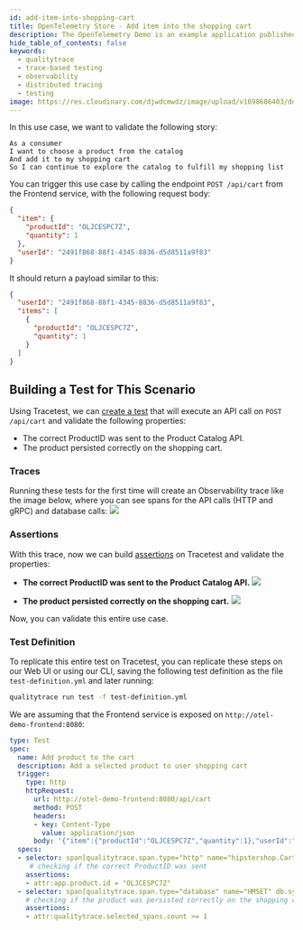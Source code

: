```yaml
---
id: add-item-into-shopping-cart
title: OpenTelemetry Store - Add item into the shopping cart
description: The OpenTelemetry Demo is an example application published by the OpenTelemtry CNCF project. This use case covers adding a product from the catalog into a shopping cart.
hide_table_of_contents: false
keywords:
  - qualitytrace
  - trace-based testing
  - observability
  - distributed tracing
  - testing
image: https://res.cloudinary.com/djwdcmwdz/image/upload/v1698686403/docs/Blog_Thumbnail_14_rsvkmo.jpg
---
```


In this use case, we want to validate the following story:

```
As a consumer
I want to choose a product from the catalog
And add it to my shopping cart
So I can continue to explore the catalog to fulfill my shopping list
```

You can trigger this use case by calling the endpoint `POST /api/cart` from the Frontend service, with the following request body:
```json
{
  "item": {
    "productId": "OLJCESPC7Z",
    "quantity": 1
  },
  "userId": "2491f868-88f1-4345-8836-d5d8511a9f83"
}
```

It should return a payload similar to this:
```json
{
  "userId": "2491f868-88f1-4345-8836-d5d8511a9f83",
  "items": [
    {
      "productId": "OLJCESPC7Z",
      "quantity": 1
    }
  ]
}
```

## Building a Test for This Scenario

Using Tracetest, we can [create a test](/web-ui/creating-tests) that will execute an API call on `POST /api/cart` and validate the following properties:
- The correct ProductID was sent to the Product Catalog API.
- The product persisted correctly on the shopping cart.

### Traces

Running these tests for the first time will create an Observability trace like the image below, where you can see spans for the API calls (HTTP and gRPC) and database calls:
![](../images/add-item-into-shopping-cart-trace.png)

### Assertions

With this trace, now we can build [assertions](/concepts/assertions) on Tracetest and validate the properties:

- **The correct ProductID was sent to the Product Catalog API.**
![](../images/add-item-into-shopping-cart-api-test-spec.png)

- **The product persisted correctly on the shopping cart.**
![](../images/add-item-into-shopping-cart-db-test-spec.png)

Now, you can validate this entire use case.

### Test Definition

To replicate this entire test on Tracetest, you can replicate these steps on our Web UI or using our CLI, saving the following test definition as the file `test-definition.yml` and later running:

```sh
qualitytrace run test -f test-definition.yml
```

We are assuming that the Frontend service is exposed on `http://otel-demo-frontend:8080`:

```yaml
type: Test
spec:
  name: Add product to the cart
  description: Add a selected product to user shopping cart
  trigger:
    type: http
    httpRequest:
      url: http://otel-demo-frontend:8080/api/cart
      method: POST
      headers:
      - key: Content-Type
        value: application/json
      body: '{"item":{"productId":"OLJCESPC7Z","quantity":1},"userId":"2491f868-88f1-4345-8836-d5d8511a9f83"}'
  specs:
  - selector: span[qualitytrace.span.type="http" name="hipstershop.CartService/AddItem"]
     # checking if the correct ProductID was sent
    assertions:
    - attr:app.product.id = "OLJCESPC7Z"
  - selector: span[qualitytrace.span.type="database" name="HMSET" db.system="redis" db.redis.database_index="0"]
    # checking if the product was persisted correctly on the shopping cart
    assertions:
    - attr:qualitytrace.selected_spans.count >= 1
```
